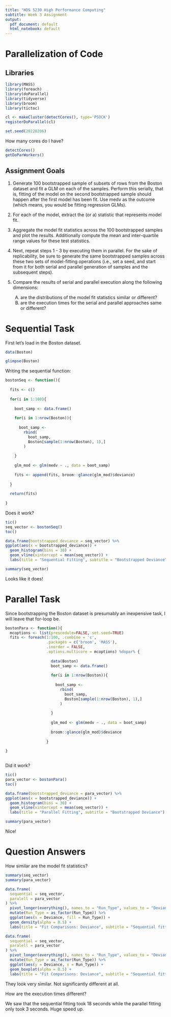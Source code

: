 ```yaml
---
title: "HDS 5230 High Performance Computing"
subtitle: Week 3 Assignment
output:
  pdf_document: default
  html_notebook: default
---
```


# Parallelization of Code

## Libraries

```r

library(MASS)
library(foreach)
library(doParallel)
library(tidyverse)
library(broom)
library(tictoc)

cl <- makeCluster(detectCores(), type='PSOCK')
registerDoParallel(cl)

set.seed(20220206)

```

How many cores do I have?
```r

detectCores()
getDoParWorkers()

```
## Assignment Goals

1. Generate 100 bootstrapped sample of subsets of rows from the Boston dataset and fit a GLM on each of the samples. Perform this serially, that is, fitting of the model on the second bootstrapped sample should happen after the first model has been fit. Use medv as the outcome (which means, you would be fitting regression GLMs).

2. For each of the model, extract the (or a) statistic that represents model fit.

3. Aggregate the model fit statistics across the 100 bootstrapped samples and plot the results. Additionally compute the mean and inter-quartile range values for these test statistics.

4. Next, repeat steps 1 - 3 by executing them in parallel. For the sake of replicability, be sure to generate the same bootstrapped samples across these two sets of model-fitting operations (i.e., set a seed, and start from it for both serial and parallel generation of samples and the subsequent steps).

5. Compare the results of serial and parallel execution along the following dimensions:
    (A) are the distributions of the model fit statistics similar or different?
    (B) are the execution times for the serial and parallel approaches same or different?


# Sequential Task

First let's load in the Boston dataset.
```r

data(Boston)

glimpse(Boston)

```

Writing the sequential function:
```r

bostonSeq <- function(){
  
  fits <- c()
  
  for(i in 1:100){
    
    boot_samp <- data.frame()
    
    for(i in 1:nrow(Boston)){
      
      boot_samp <-
        rbind(
          boot_samp,
          Boston[sample(1:nrow(Boston), 1),]
        )
      
    }
    
    glm_mod <- glm(medv ~ ., data = boot_samp)
    
    fits <- append(fits, broom::glance(glm_mod)$deviance)
    
  }
  
  return(fits)
  
}

```


Does it work?
```r

tic()
seq_vector <- bostonSeq() 
toc()

data.frame(bootstrapped_deviance = seq_vector) %>% 
ggplot(aes(x = bootstrapped_deviance)) +
  geom_histogram(bins = 30) +
  geom_vline(xintercept = mean(seq_vector)) +
  labs(title = "Sequential Fitting", subtitle = "Bootstrapped Deviance")

summary(seq_vector)

```

Looks like it does!

# Parallel Task

Since bootstrapping the Boston dataset is presumably an inexpensive task, I will leave that for-loop be. 

```r

bostonPara <- function(){
  mcoptions <- list(prescedule=FALSE, set.seed=TRUE)
  fits <- foreach(1:100, .combine = 'c',
                  .packages = c('broom', 'MASS'),
                  .inorder = FALSE,
                  .options.multicore = mcoptions) %dopar% {
                    
                    data(Boston)
                    boot_samp <- data.frame()
    
                    for(i in 1:nrow(Boston)){
                      
                      boot_samp <-
                        rbind(
                          boot_samp,
                          Boston[sample(1:nrow(Boston), 1),]
                        )
                      
                    }
                    
                    glm_mod <- glm(medv ~ ., data = boot_samp)
                    
                    broom::glance(glm_mod)$deviance
                    
                  }
  
}
  
```


Did it work?

```r

tic()
para_vector <- bostonPara() 
toc()

data.frame(bootstrapped_deviance = para_vector) %>% 
ggplot(aes(x = bootstrapped_deviance)) +
  geom_histogram(bins = 30) +
  geom_vline(xintercept = mean(seq_vector)) +
  labs(title = "Parallel Fitting", subtitle = "Bootstrapped Deviance")

summary(para_vector)

```

Nice!

# Question Answers

How similar are the model fit statistics?

```r

summary(seq_vector)
summary(para_vector)

data.frame(
  sequential = seq_vector,
  paralell = para_vector
) %>% 
  pivot_longer(everything(), names_to = "Run_Type", values_to = "Deviance") %>% 
  mutate(Run_Type = as_factor(Run_Type)) %>% 
  ggplot(aes(x = Deviance, fill = Run_Type)) +
  geom_density(alpha = 0.5) +
  labs(title = "Fit Comparisons: Deviance", subtitle = "Sequential fitting vs. parallel fitting")

data.frame(
  sequential = seq_vector,
  paralell = para_vector
) %>% 
  pivot_longer(everything(), names_to = "Run_Type", values_to = "Deviance") %>% 
  mutate(Run_Type = as_factor(Run_Type)) %>% 
  ggplot(aes(y = Deviance, x = Run_Type)) +
  geom_boxplot(alpha = 0.5) +
  labs(title = "Fit Comparisons: Deviance", subtitle = "Sequential fitting vs. parallel fitting")

```

They look very similar. Not significantly different at all.

How are the execution times different?

We saw that the sequential fitting took 18 seconds while the parallel fitting only took 3 seconds. Huge speed up.
